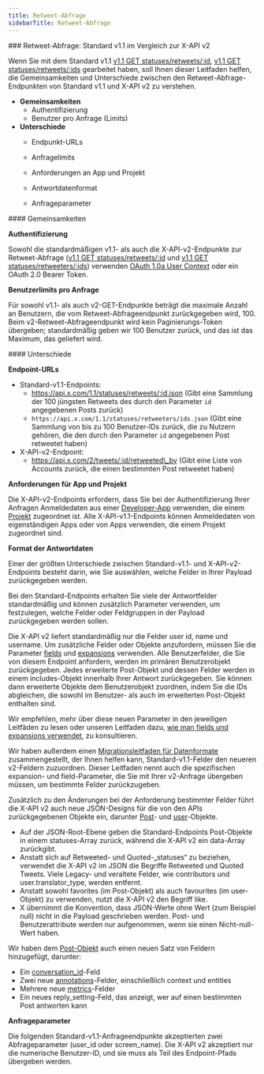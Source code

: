 ```yaml
---
title: Retweet-Abfrage
sidebarTitle: Retweet-Abfrage
---
```


<div id="retweets-lookup-standard-v11-compared-to-x-api-v2">
  ### Retweet-Abfrage: Standard v1.1 im Vergleich zur X-API v2
</div>

Wenn Sie mit dem Standard v1.1 [v1.1 GET statuses/retweets/:id](https://developer.x.com/en/docs/twitter-api/v1/tweets/post-and-engage/api-reference/get-statuses-retweets-id), [v1.1 GET statuses/retweets/:ids](https://developer.x.com/en/docs/twitter-api/v1/tweets/post-and-engage/api-reference/get-statuses-retweeters-ids) gearbeitet haben, soll Ihnen dieser Leitfaden helfen, die Gemeinsamkeiten und Unterschiede zwischen den Retweet-Abfrage-Endpunkten von Standard v1.1 und X-API v2 zu verstehen.

- **Gemeinsamkeiten**
  - Authentifizierung
  - Benutzer pro Anfrage (Limits)
- **Unterschiede**
  - Endpunkt-URLs

  - Anfragelimits

  - Anforderungen an App und Projekt

  - Antwortdatenformat

  - Anfrageparameter

<div id="similarities">
  #### Gemeinsamkeiten
</div>

**Authentifizierung**

Sowohl die standardmäßigen v1.1- als auch die X-API-v2-Endpunkte zur Retweet-Abfrage ([v1.1 GET statuses/retweets/:id](https://developer.x.com/en/docs/twitter-api/v1/tweets/post-and-engage/api-reference/get-statuses-retweets-id) und [v1.1 GET statuses/retweeters/:ids](https://developer.x.com/en/docs/twitter-api/v1/tweets/post-and-engage/api-reference/get-statuses-retweeters-ids)) verwenden [OAuth 1.0a User Context](https://developer.x.com/content/developer-twitter/resources/fundamentals/authentication) oder ein OAuth 2.0 Bearer Token.

**Benutzerlimits pro Anfrage**

Für sowohl v1.1- als auch v2-GET-Endpunkte beträgt die maximale Anzahl an Benutzern, die vom Retweet-Abfrageendpunkt zurückgegeben wird, 100. Beim v2-Retweet-Abfrageendpunkt wird kein Paginierungs-Token übergeben; standardmäßig geben wir 100 Benutzer zurück, und das ist das Maximum, das geliefert wird.

<div id="differences">
  #### Unterschiede
</div>

**Endpoint-URLs**

- Standard-v1.1-Endpoints:
  - https://api.x.com/1.1/statuses/retweets/:id.json
    (Gibt eine Sammlung der 100 jüngsten Retweets des durch den Parameter `id` angegebenen Posts zurück)
  - `https://api.x.com/1.1/statuses/retweeters/ids.json`
    (Gibt eine Sammlung von bis zu 100 Benutzer-IDs zurück, die zu Nutzern gehören, die den durch den Parameter `id` angegebenen Post retweetet haben)
- X-API-v2-Endpoint:
  - https://api.x.com/2/tweets/:id/retweeted\_by
    (Gibt eine Liste von Accounts zurück, die einen bestimmten Post retweetet haben)

**Anforderungen für App und Projekt**

Die X-API-v2-Endpoints erfordern, dass Sie bei der Authentifizierung Ihrer Anfragen Anmeldedaten aus einer [Developer-App](/de/resources/fundamentals/developer-apps) verwenden, die einem [Projekt](/de/resources/fundamentals/developer-apps) zugeordnet ist. Alle X-API-v1.1-Endpoints können Anmeldedaten von eigenständigen Apps oder von Apps verwenden, die einem Projekt zugeordnet sind.

**Format der Antwortdaten**

Einer der größten Unterschiede zwischen Standard-v1.1- und X-API-v2-Endpoints besteht darin, wie Sie auswählen, welche Felder in Ihrer Payload zurückgegeben werden.

Bei den Standard-Endpoints erhalten Sie viele der Antwortfelder standardmäßig und können zusätzlich Parameter verwenden, um festzulegen, welche Felder oder Feldgruppen in der Payload zurückgegeben werden sollen.

Die X-API v2 liefert standardmäßig nur die Felder user id, name und username. Um zusätzliche Felder oder Objekte anzufordern, müssen Sie die Parameter [fields](/de/x-api/fundamentals/fields) und [expansions](/de/x-api/fundamentals/expansions) verwenden. Alle Benutzerfelder, die Sie von diesem Endpoint anfordern, werden im primären Benutzerobjekt zurückgegeben. Jedes erweiterte Post-Objekt und dessen Felder werden in einem includes-Objekt innerhalb Ihrer Antwort zurückgegeben. Sie können dann erweiterte Objekte dem Benutzerobjekt zuordnen, indem Sie die IDs abgleichen, die sowohl im Benutzer- als auch im erweiterten Post-Objekt enthalten sind.

Wir empfehlen, mehr über diese neuen Parameter in den jeweiligen Leitfäden zu lesen oder unseren Leitfaden dazu, [wie man fields und expansions verwendet](/de/x-api/fundamentals/data-dictionary#how-to-use-fields-and-expansions), zu konsultieren.

Wir haben außerdem einen [Migrationsleitfaden für Datenformate](/de/x-api/migrate/data-format-migration#migrating-from-standard-v1-1s-data-format-to-v2) zusammengestellt, der Ihnen helfen kann, Standard-v1.1-Felder den neueren v2-Feldern zuzuordnen. Dieser Leitfaden nennt auch die spezifischen expansion- und field-Parameter, die Sie mit Ihrer v2-Anfrage übergeben müssen, um bestimmte Felder zurückzugeben.

Zusätzlich zu den Änderungen bei der Anforderung bestimmter Felder führt die X-API v2 auch neue JSON-Designs für die von den APIs zurückgegebenen Objekte ein, darunter [Post](/de/x-api/fundamentals/data-dictionary#tweet)- und [user](/de/x-api/fundamentals/data-dictionary#user)-Objekte.

- Auf der JSON-Root-Ebene geben die Standard-Endpoints Post-Objekte in einem statuses-Array zurück, während die X-API v2 ein data-Array zurückgibt.
- Anstatt sich auf Retweeted- und Quoted-„statuses“ zu beziehen, verwendet die X-API v2 im JSON die Begriffe Retweeted und Quoted Tweets. Viele Legacy- und veraltete Felder, wie contributors und user.translator\_type, werden entfernt.
- Anstatt sowohl favorites (im Post-Objekt) als auch favourites (im user-Objekt) zu verwenden, nutzt die X-API v2 den Begriff like.
- X übernimmt die Konvention, dass JSON-Werte ohne Wert (zum Beispiel null) nicht in die Payload geschrieben werden. Post- und Benutzerattribute werden nur aufgenommen, wenn sie einen Nicht-null-Wert haben.

Wir haben dem [Post-Objekt](/de/x-api/fundamentals/data-dictionary#tweet) auch einen neuen Satz von Feldern hinzugefügt, darunter:

- Ein [conversation\_id](/de/x-api/fundamentals/conversation-id)-Feld
- Zwei neue [annotations](/de/x-api/fundamentals/post-annotations)-Felder, einschließlich context und entities
- Mehrere neue [metrics](/de/x-api/fundamentals/metrics)-Felder
- Ein neues reply\_setting-Feld, das anzeigt, wer auf einen bestimmten Post antworten kann

**Anfrageparameter**

Die folgenden Standard-v1.1-Anfrageendpunkte akzeptierten zwei Abfrageparameter (user\_id oder screen\_name). Die X-API v2 akzeptiert nur die numerische Benutzer-ID, und sie muss als Teil des Endpoint-Pfads übergeben werden.